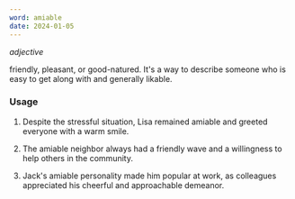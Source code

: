 ```yaml
---
word: amiable
date: 2024-01-05
---
```


*adjective*


friendly, pleasant, or good-natured. It's a way to describe someone who is easy to get along with and generally likable.



<TextToSpeech text='amiable' />


### Usage

1. Despite the stressful situation, Lisa remained amiable and greeted everyone with a warm smile.

2. The amiable neighbor always had a friendly wave and a willingness to help others in the community.

3. Jack's amiable personality made him popular at work, as colleagues appreciated his cheerful and approachable demeanor.